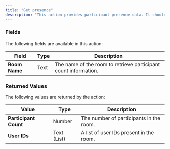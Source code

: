 ```yaml
---
title: "Get presence"
description: "This action provides participant presence data. It should be called no more frequently than once every 15 seconds."
---
```



### Fields

The following fields are available in this action:

| **Field**     | **Type** | **Description**                                                 |
| ------------- | -------- | --------------------------------------------------------------- |
| **Room Name** | Text     | The name of the room to retrieve participant count information. |

### Returned Values

The following values are returned by the action:

| **Value**             | **Type**    | **Description**                         |
| --------------------- | ----------- | --------------------------------------- |
| **Participant Count** | Number      | The number of participants in the room. |
| **User IDs**          | Text (List) | A list of user IDs present in the room. |

<dailyBubbleFooter />
